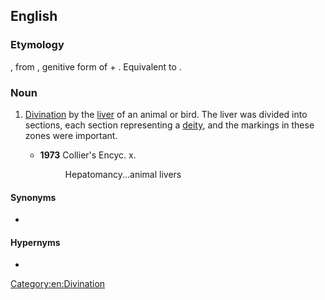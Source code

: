 ==English==

===Etymology===
{{etyl|grc|en}} {{m|grc|}}, from {{m|grc|ἥπατος|}}, genitive form of {{m|grc|ἧπαρ||liver}} + {{m|grc|σκοπέω||to see}}. Equivalent to {{confix|hepato|scopy|lang=en}}.

===Noun===
{{en-noun|-}}

# {{lb|en|rare}} [[divination|Divination]] by the [[liver]] of an animal or bird. The liver was divided into sections, each section representing a [[deity]], and the markings in these zones were important.
#* '''1973''' Collier's Encyc. x.
#*: Hepatomancy...animal livers

====Synonyms====
* {{l|en|hepatomancy}}

====Hypernyms====
* {{l|en|haruspicy}}

[[Category:en:Divination]]